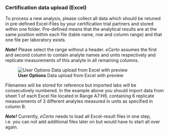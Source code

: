 ### Certification data upload (Excel)

To process a new analysis, please collect all data which should be retuned in
pre-defined Excel-Files by your certification trial partners and stored within
one folder. Pre-defined means that the analytical results are at the same
position within each file (table name, row and column range) and that one file
per laboratory exists.

***Note!*** 
Please select the range without a header. *eCerto* assumes the first and second 
column to contain analyte names and units respectively and replicate measurements 
of this analyte in all remaining columns.

![**User Options** Data upload from Excel with preview](fig/M_Modul_Dataupload.png)

Filenames will be stored for reference but imported labs will be consecutively 
numbered. In the example above you should import data from sheet 1 of each Excel 
file located in Range A7:H9, containing 6 replicate measurements of 3 different 
analytes measured in units as specified in column B.

***Note!*** 
Currently, *eCerto* needs to load all Excel-result files in one step,
i.e. you can not add additional files later on but would have to start all over
again.
